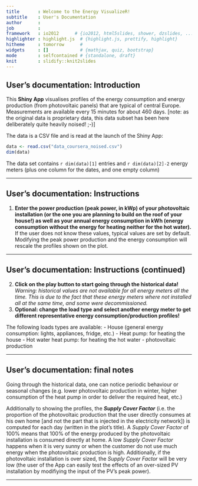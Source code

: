 ```yaml
---
title       : Welcome to the Energy VisualizeR!
subtitle    : User's Documentation
author      : 
job         : 
framework   : io2012      # {io2012, html5slides, shower, dzslides, ...}
highlighter : highlight.js  # {highlight.js, prettify, highlight}
hitheme     : tomorrow      # 
widgets     : []            # {mathjax, quiz, bootstrap}
mode        : selfcontained # {standalone, draft}
knit        : slidify::knit2slides
---
```


## User's documentation: Introduction

This **Shiny App** visualises profiles of the energy consumption and energy production (from photovoltaic panels) that are typical of central Europe. Measurements are available every 15 minutes for about 460 days. [note: as the original data is proprietary data, this data subset has been here deliberately quite heavily noised! ;-)] 


The data is a CSV file and is read at the launch of the Shiny App:

```r
data <- read.csv("data_coursera_noised.csv")
dim(data)

```

The data set contains `r dim(data)[1]` entries and `r dim(data)[2]-2` energy meters (plus one column for the dates, and one empty column)


---

## User's documentation: Instructions



1. **Enter the power production (peak power, in kWp) of your photovoltaic installation (or the one you are planning to build on the roof of your house!) as well as your annual energy consumption in kWh (energy consumption without the energy for heating neither for the hot water).**
<br> If the user does not know these values, typical values are set by default. Modifying the peak power production and the energy consumption will rescale the profiles shown on the plot.



---

## User's documentation: Instructions (continued)




<ol start="2">
    <li>  <b>Click on the play button to start going through the historical data!</b> <br>
<i>Warning: historical values are not available for all energy meters all the time. This is due to the fact that these energy meters where not installed all at the same time, and some were decommissioned.</i>  </li>

    <li>   <b>Optional: change the load type and select another energy meter to get different representative energy consumption/production profiles!</b>  </li>
</ol>


The following loads types are available: 
- House (general energy consumption: lights, appliances, fridge, etc.)
- Heat pump: for heating the house
- Hot water heat pump: for heating the hot water
- photovoltaic production




---


## User's documentation: final notes

Going through the historical data, one can notice periodic behaviour or seasonal changes (e.g. lower photovoltaic production in winter, higher consumption of the heat pump in order to deliver the required heat, etc.)

Additionally to showing the profiles, the ***Supply Cover Factor*** (i.e. the proportion of the photovoltaic production that the user directly consumes at his own home [and not the part that is injected in the electricity network]) is computed for each day (written in the plot's title). A *Supply Cover Factor* of 100% means that 100% of the energy produced by the photovoltaic installation is consumed directly at home. A low *Supply Cover Factor* happens when it is very sunny or when the customer do not use much energy when the photovoltaic production is high. Additionally, if the photovoltaic installation is over sized, the *Supply Cover Factor* will be very low (the user of the App can easily test the effects of an over-sized PV installation by modifiying the input of the PV's peak power).



<style>
strong {
  font-weight: bold;
}
</style>


<style>
em {
  font-style: italic
}
</style>




        


---

